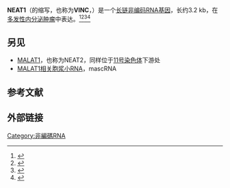{{Infobox_gene}}
'''NEAT1'''（{{lang-en|Nuclear Enriched Abundant Transcript 1}}的缩写，也称为'''VINC'''，{{lang|en|Virus Inducible NonCoding RNA}}）是一个[[长链非编码RNA|长链非编码RNA]][[基因|基因]]，长约3.2 kb，在[[多发性内分泌肿瘤|多发性内分泌肿瘤]]中表达。<ref name="pmid12810866">{{cite journal |vauthors=Saha S, Rangarajan PN |title=Common host genes are activated in mouse brain by Japanese encephalitis and rabies viruses. |journal=J Gen Virol |volume=84 |issue=Pt 7 |pages=1729–1735 |year=2003 |pmid=12810866 |doi=10.1099/vir.0.18826-0|doi-access=free }}</ref><ref name="pmid16760401">{{cite journal |vauthors=Saha S, Murthy S, Rangarajan PN |title=Identification and characterization of a virus-inducible non-coding RNA in mouse brain. |journal=J Gen Virol |volume=87 |issue=Pt 7 |pages=1991–1995 |year=2006 |pmid=16760401 |doi=10.1099/vir.0.81768-0|doi-access=free }}</ref><ref name="pmid17270048">{{cite journal |vauthors=Hutchinson JN, Ensminger AW, Clemson CM, Lynch CR, Lawrence JB, Chess A |title=A screen for nuclear transcripts identifies two linked noncoding RNAs associated with SC35 splicing domains. |journal=BMC Genomics |volume=8 |pages=39 |year=2007 |pmid=17270048 |doi=10.1186/1471-2164-8-39 |pmc=1800850}}</ref><ref name="entrez">{{cite web | title = Entrez Gene: nuclear paraspeckle assembly transcript 1 (non-protein coding)| url = https://www.ncbi.nlm.nih.gov/sites/entrez?Db=gene&Cmd=ShowDetailView&TermToSearch=283131}}</ref>


==另见==
* [[MALAT1|MALAT1]]，也称为NEAT2，同样位于[[11号染色体|11号染色体]]下游处
* [[MALAT1相关胞浆小RNA|MALAT1相关胞浆小RNA]]，mascRNA

== 参考文献 ==
{{reflist}}

== 外部链接 ==

[[Category:非編碼RNA|Category:非編碼RNA]]